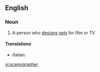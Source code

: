 ==English==

===Noun===
{{wikipedia}}
{{en-noun}}

# A person who [[design]]s [[set]]s for film or TV

====Translations====
{{trans-top|scenographer}}
*Italian: {{t-|it|scenografo|m}}
{{trans-mid}}

{{trans-bottom}}

[[vi:scenographer]]